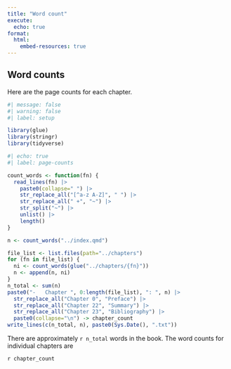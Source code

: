 ```yaml
---
title: "Word count"
execute: 
  echo: true
format:
  html:
    embed-resources: true
---
```


## Word counts

Here are the page counts for each chapter.

```r
#| message: false
#| warning: false
#| label: setup

library(glue)
library(stringr)
library(tidyverse)
```

```r
#| echo: true
#| label: page-counts

count_words <- function(fn) {
  read_lines(fn) |>
    paste0(collapse=" ") |>
    str_replace_all("[^a-z A-Z]", " ") |>
    str_replace_all(" +", "~") |> 
    str_split("~") |>
    unlist() |>
    length()
}

n <- count_words("../index.qmd")

file_list <- list.files(path="../chapters")
for (fn in file_list) {
  ni <- count_words(glue("../chapters/{fn}"))
  n <- append(n, ni)
}
n_total <- sum(n)
paste0("-   Chapter ", 0:length(file_list), ": ", n) |>
  str_replace_all("Chapter 0", "Preface") |>
  str_replace_all("Chapter 22", "Summary") |>
  str_replace_all("Chapter 23", "Bibliography") |>
  paste0(collapse="\n") -> chapter_count
write_lines(c(n_total, n), paste0(Sys.Date(), ".txt"))
```

There are approximately `r n_total` words in the book. The word counts for individual chapters are

`r chapter_count`

